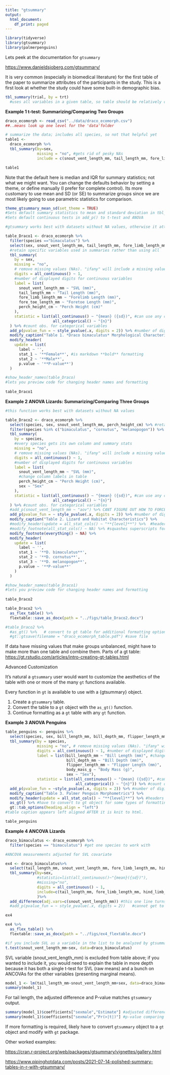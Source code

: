 ```yaml
---
title: "gtsummary"
output:
  html_document:
    df_print: paged
---
```


```r
library(tidyverse)
library(gtsummary)
library(palmerpenguins)
```

Lets peek at the documentation for `gtsummary`

<https://www.danieldsjoberg.com/gtsummary/>

It is very common (especially in biomedical literature) for the first table of the paper to summarize attributes of the participants in the study. This is a first look at whether the study could have some built-in demographic bias.

```r
tbl_summary(trial, by = trt) 
  #uses all variables in a given table, so table should be relatively clean
```

**Example 1 t-test: Summarizing/Comparing Two Groups**

```r
draco_ecomorph <- read_csv("../data/draco_ecomorph.csv")
##..means look up one level for the 'data'folder
```

```r
# summarize the data; includes all species, so not that helpful yet
table1 <- 
  draco_ecomorph %>%
  tbl_summary(by=sex,
              missing = "no", #gets rid of pesky NAs
              include = c(snout_vent_length_mm, tail_length_mm, fore_limb_length_mm))

table1
```

Note that the default here is median and IQR for summary statistics; not what we might want. You can change the defaults behavior by setting a theme, or define manually (I prefer for complete control). Its more customary to use mean and SD (or SE) to summarize groups since we are most likely going to use parametric statistics for comparison.

```r
theme_gtsummary_mean_sd(set_theme = TRUE)
#Sets default summary statistics to mean and standard deviation in tbl_summary()
#Sets default continuous tests in add_p() to t-test and ANOVA
```

```r
#gtsummary works best with datasets without NA values, otherwise it attempts to report # of NAs (annoying)

table_Draco1 <- draco_ecomorph %>%
  filter(species =="bimaculatus") %>%
  select(sex, snout_vent_length_mm, tail_length_mm, fore_limb_length_mm, fore_toe_length_mm, perch_height_cm) %>% 
  #retain specific variables used in summaries rather than using all
  tbl_summary(
    by = sex,
    missing = "no",
    # remove missing values (NAs). "ifany" will include a missing values row in table.
    digits = all_continuous() ~ 1,
    #number of displayed digits for continuous variables
    label = list(
      snout_vent_length_mm ~ "SVL (mm)",
      tail_length_mm ~ "Tail Length (mm)",
      fore_limb_length_mm ~ "Forelimb Length (mm)",
      fore_toe_length_mm ~ "Foretoe Length (mm)",
      perch_height_cm ~ "Perch Height (cm)"
    ),
    statistic = list(all_continuous() ~ "{mean} ({sd})", #can use any character for parentheses
                     all_categorical() ~ "{n}")
  ) %>% #count obs. for categorical variables
  add_p(pvalue_fun = ~ style_pvalue(.x, digits = 2)) %>% #number of digits displayed for p-values
  modify_caption("Table 1. *Draco bimaculatus* Morphological Characteristics") %>%
  modify_header(
    update = list(
      label ~ '',
      stat_1 ~ '**Female**', #is markdown **bold** formatting
      stat_2 ~ '**Male**',
      p.value ~ '**P-value**')
  )

#show_header_names(table_Draco) 
#lets you preview code for changing header names and formatting  
                
table_Draco1
```

**Example 2 ANOVA Lizards: Summarizing/Comparing Three Groups**

```r
#this function works best with datasets without NA values

table_Draco2 <- draco_ecomorph %>%
  select(species, sex, snout_vent_length_mm, perch_height_cm) %>% #retain variables used in summaries
  filter(species %in% c("bimaculatus", "cornutus", "melanopogon")) %>%
  tbl_summary(
    by = species,
    #every species gets its own column and summary stats
    missing = "no",
    # remove missing values (NAs). "ifany" will include a missing values row in table.
    digits = all_continuous() ~ 1,
    #number of displayed digits for continuous variables
    label = list(
      snout_vent_length_mm ~ "SVL (mm)",
      #change column labels in table
      perch_height_cm ~ "Perch Height (cm)",
      sex ~ "Sex"
    ),
    statistic = list(all_continuous() ~ "{mean} ({sd})", #can use any character for parentheses
                     all_categorical() ~ "{n}")
  ) %>% #count obs. for categorical variables
  #add_p(snout_vent_length_mm ~ "aov") %>% CANT FIGURE OUT HOW TO FORCE ANOVA
  add_p(pvalue_fun = ~ style_pvalue(.x, digits = 2)) %>% #number of digits displayed for p-values
  modify_caption("Table 2. Lizard and Habitat Characteristics") %>%
  #modify_header(update = all_stat_cols() ~ "**{level}**") %>%  #headers to only contain species name
  #modify_footnote(all_stat_cols() ~ NA) %>% #squashes superscripts for the groups
  modify_footnote(everything() ~ NA) %>%
  modify_header(
    update = list(
      label ~ '',
      stat_1 ~ '**D. bimaculatus**',
      stat_2 ~ '**D. cornutus**',
      stat_3 ~ '**D. melanopogon**',
      p.value ~ '**P-value**'
    )
  )

#show_header_names(table_Draco1) 
#lets you preview code for changing header names and formatting  
                
table_Draco2
```

```r
table_Draco2 %>%
  as_flex_table() %>%
  flextable::save_as_docx(path = "../figs/table_Draco2.docx")
```

```r
#table_Draco2 %>% 
  #as_gt() %>%   # convert to gt table for additional formatting options and saving
  #gt::gtsave(filename = "draco_ecomorph_table.pdf") #save file
```

If data have missing values that make groups unbalanced, might have to make more than one table and combine them. Parts of a gt table: <https://gt.rstudio.com/articles/intro-creating-gt-tables.html>

Advanced Customization

It's natural a `gtsummary` user would want to customize the aesthetics of the table with one or more of the many `gt` functions available.

Every function in `gt` is available to use with a {gtsummary} object.

1.  Create a `gtsummary` table.
2.  Convert the table to a `gt` object with the `as_gt()` function.
3.  Continue formatting as a `gt` table with any `gt` function.

**Example 3 ANOVA Penguins**

```r
table_penguins <- penguins %>%
  select(species, sex, bill_length_mm, bill_depth_mm, flipper_length_mm, body_mass_g) %>% #retain variables used in summaries
  tbl_summary(by = species,
              missing = "no", # remove missing values (NAs). "ifany" will include a missing values row in table.
              digits = all_continuous() ~ 1, #number of displayed digits for continuous variables
              label = list(bill_length_mm ~ "Bill Length (mm)", #change column labels in table
                           bill_depth_mm ~ "Bill Depth (mm)",
                           flipper_length_mm ~ "Flipper Length (mm)",
                           body_mass_g ~ "Body Mass (g)",
                           sex ~ "Sex"),
              statistic = list(all_continuous() ~ "{mean} ({sd})", #can use any character for parentheses
                               all_categorical() ~ "{n}")) %>% #count obs. for categorical variables
  add_p(pvalue_fun = ~style_pvalue(.x, digits = 2)) %>% #number of digits displayed for p-values
  modify_caption("Table 3. Palmer Penguin Morphometrics") %>%
  modify_header(update = all_stat_cols() ~ "**{level}**") %>% #headers to only contain species name
  as_gt() %>% #have to convert to gt object for some types of formatting
  gt::tab_options(heading.align = "left")
#table caption appears left aligned AFTER it is knit to html.

table_penguins
```

**Example 4 ANCOVA Lizards**

```r
draco_bimaculatus <- draco_ecomorph %>%
  filter(species == "bimaculatus") #get one species to work with
```

```r
#ANCOVA measurements adjusted for SVL covariate

ex4 <- draco_bimaculatus%>% 
  select(tail_length_mm, snout_vent_length_mm, fore_limb_length_mm, hind_limb_length_mm, sex)%>%
  tbl_summary(by=sex, 
              #statistic=list(all_continuous()~"{mean}({sd})"), 
              #missing="no",
              digits = all_continuous() ~ 1,
              include=c(tail_length_mm, fore_limb_length_mm, hind_limb_length_mm),
              )%>%
  add_difference(adj.vars=c(snout_vent_length_mm)) #this one line turns it from an ANOVA to an ANCOVA table
  #add_p(pvalue_fun = ~ style_pvalue(.x, digits = 2))   #cannot get to work; throws error

ex4
```

```r
ex4 %>%
  as_flex_table() %>%
  flextable::save_as_docx(path = "../figs/ex4_flextable.docx")
```

```r
#if you include SVL as a variable in the list to be analyzed by gtsummary, it does a t-test on SVL, not ANCOVA
t.test(snout_vent_length_mm~sex, data=draco_bimaculatus)
```

SVL variable (snout_vent_length_mm) is excluded from table above; if you wanted to include it, you would need to explain the table in more depth because it has both a single t-test for SVL (raw means) and a bunch on ANCOVAs for the other variables (presenting marginal means).

```r
model_1 <- lm(tail_length_mm~snout_vent_length_mm+sex, data=draco_bimaculatus)
summary(model_1)
```

For tail length, the adjusted difference and P-value matches `gtsummary` output.

```r
summary(model_1)$coefficients["sexmale","Estimate"] #adjusted difference between marginal means
summary(model_1)$coefficients["sexmale","Pr(>|t|)"] #p-value comparing adjusted means
```

If more formatting is required, likely have to convert `gtsummary` object to a `gt` object and modify with `gt` package.

Other worked examples:

<https://cran.r-project.org/web/packages/gtsummary/vignettes/gallery.html>

<https://www.pipinghotdata.com/posts/2021-07-14-polished-summary-tables-in-r-with-gtsummary/>

